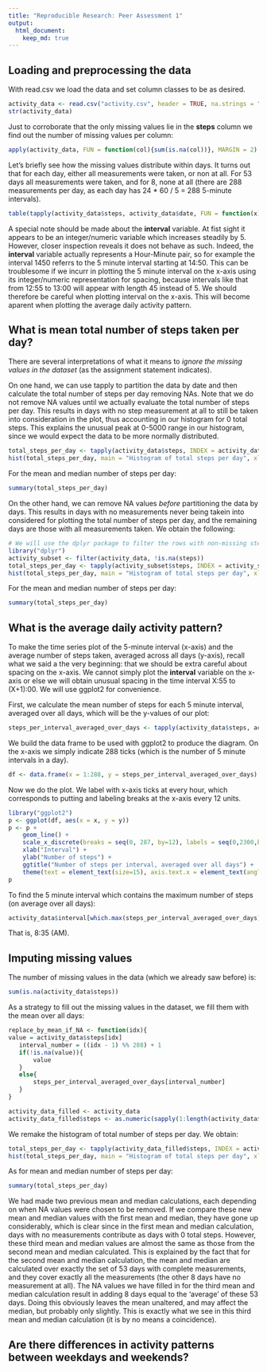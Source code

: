 ```yaml
---
title: "Reproducible Research: Peer Assessment 1"
output: 
  html_document:
    keep_md: true
---
```



## Loading and preprocessing the data

With read.csv we load the data and set column classes to be as desired.

```r
activity_data <- read.csv("activity.csv", header = TRUE, na.strings = "NA", colClasses = c("numeric", "Date", "integer"))
str(activity_data)
```

Just to corroborate that the only missing values lie in the **steps** column we find out the number of missing values per column:

```r
apply(activity_data, FUN = function(col){sum(is.na(col))}, MARGIN = 2)
```

Let's briefly see how the missing values distribute within days. It turns out that for each day, either all measurements were taken, or non at all. For 53 days all measurements were taken, and for 8, none at all (there are 288 measurements per day, as each day has 24 * 60 / 5 = 288 5-minute intervals).


```r
table(tapply(activity_data$steps, activity_data$date, FUN = function(x){sum(is.na(x))}), dnn = c("Number of missing measurements"))
```

A special note should be made about the **interval** variable. At fist sight it appears to be an integer/numeric variable which increases steadily by 5. However, closer inspection reveals it does not behave as such. Indeed, the **interval** variable actually represents a Hour-Minute pair, so for example the interval 1450 referrs to the 5 minute interval starting at 14:50. This can be troublesome if we incurr in plotting the 5 minute interval on the x-axis using its integer/numeric representation for spacing, because intervals like that from 12:55 to 13:00 will appear with length 45 instead of 5. We should therefore be careful when plotting interval on the x-axis. This will become aparent when plotting the average daily activity pattern.

## What is mean total number of steps taken per day?

There are several interpretations of what it means to *ignore the missing values in the dataset* (as the assignment statement indicates).

On one hand, we can use tapply to partition the data by date and then calculate the total number of steps per day removing NAs. Note that we do not remove NA values until we actually evaluate the total number of steps per day. This results in days with no step measurement at all to still be taken into consideration in the plot, thus accounting in our histogram for 0 total steps. This explains the unusual peak at 0-5000 range in our histogram, since we would expect the data to be more normally distributed.


```r
total_steps_per_day <- tapply(activity_data$steps, INDEX = activity_data$date, FUN = sum, na.rm = TRUE)
hist(total_steps_per_day, main = "Histogram of total steps per day", xlab = "total steps")
```

For the mean and median number of steps per day:

```r
summary(total_steps_per_day)
```

On the other hand, we can remove NA values *before* partitioning the data by days. This results in days with no measurements never being takein into considered for plotting the total number of steps per day, and the remaining days are those with all measurements taken. We obtain the following:

```r
# We will use the dplyr package to filter the rows with non-missing step values
library("dplyr")
activity_subset <- filter(activity_data, !is.na(steps))
total_steps_per_day <- tapply(activity_subset$steps, INDEX = activity_subset$date, FUN = sum, na.rm = TRUE)
hist(total_steps_per_day, main = "Histogram of total steps per day", xlab = "total steps")
```

For the mean and median number of steps per day:

```r
summary(total_steps_per_day)
```

## What is the average daily activity pattern?

To make the time series plot of the 5-minute interval (x-axis) and the average number of steps taken, averaged across all days (y-axis), recall what we said a the very beginning: that we should be extra careful about spacing on the x-axis. We cannot simply plot the **interval** variable on the x-axis or else we will obtain unusual spacing in the time interval X:55 to (X+1):00. We will use ggplot2 for convenience.  

First, we calculate the mean number of steps for each 5 minute interval, averaged over all days, which will be the y-values of our plot:

```r
steps_per_interval_averaged_over_days <- tapply(activity_data$steps, activity_data$interval, mean, na.rm = TRUE)
```

We build the data frame to be used with ggplot2 to produce the diagram. On the x-axis we simply indicate 288 ticks (which is the number of 5 minute intervals in a day).


```r
df <- data.frame(x = 1:288, y = steps_per_interval_averaged_over_days)
```

Now we do the plot. We label with x-axis ticks at every hour, which corresponds to putting and labeling breaks at the x-axis every 12 units.


```r
library("ggplot2")
p <- ggplot(df, aes(x = x, y = y))
p <- p +
    geom_line() +
    scale_x_discrete(breaks = seq(0, 287, by=12), labels = seq(0,2300,by=100)) +
    xlab("Interval") +
    ylab("Number of steps") +
    ggtitle("Number of steps per interval, averaged over all days") +
    theme(text = element_text(size=15), axis.text.x = element_text(angle=90, vjust=1))
p
```

To find the 5 minute interval which contains the maximum number of steps (on average over all days):

```r
activity_data$interval[which.max(steps_per_interval_averaged_over_days)]
```

That is, 8:35 (AM).

## Imputing missing values

The number of missing values in the data (which we already saw before) is:

```r
sum(is.na(activity_data$steps))
```

As a strategy to fill out the missing values in the dataset, we fill them with the mean over all days:

```r
replace_by_mean_if_NA <- function(idx){
value = activity_data$steps[idx]
   interval_number = ((idx - 1) %% 288) + 1
   if(!is.na(value)){
       value
   }
   else{
       steps_per_interval_averaged_over_days[interval_number]
   }
}

activity_data_filled <- activity_data
activity_data_filled$steps <- as.numeric(sapply(1:length(activity_data$steps), FUN = replace_by_mean_if_NA))
```

We remake the histogram of total number of steps per day. We obtain:

```r
total_steps_per_day <- tapply(activity_data_filled$steps, INDEX = activity_data_filled$date, FUN = sum)
hist(total_steps_per_day, main = "Histogram of total steps per day", xlab = "total steps")
```

As for mean and median number of steps per day:

```r
summary(total_steps_per_day)
```

We had made two previous mean and median calculations, each depending on when NA values were chosen to be removed. If we compare these new mean and median values with the first mean and median, they have gone up considerably, which is clear since in the first mean and median calculation, days with no measurements contribute as days with 0 total steps. However, these third mean and median values are almost the same as those from the second mean and median calculated. This is explained by the fact that for the second mean and median calculation, the mean and median are calculated over exactly the set of 53 days with complete measurements, and they cover exactly all the measurements (the other 8 days have no measurement at all). The NA values we have filled in for the third mean and median calculation result in adding 8 days equal to the 'average' of these 53 days. Doing this obviously leaves the mean unaltered, and may affect the median, but probably only slightly. This is exactly what we see in this third mean and median calculation (it is by no means a coincidence).

## Are there differences in activity patterns between weekdays and weekends?
